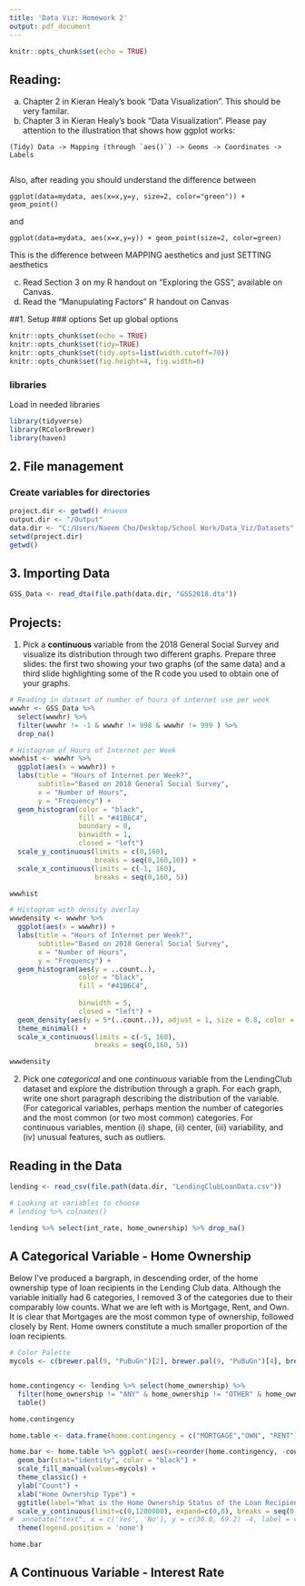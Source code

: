 ```yaml
---
title: 'Data Viz: Homework 2'
output: pdf_document
---
```


```r
knitr::opts_chunk$set(echo = TRUE)
```

## Reading:
  a. Chapter 2 in Kieran Healy's book "Data Visualization". This should be very familar.
  b. Chapter 3 in Kieran Healy's book "Data Visualization". Please pay attention to the illustration that shows how ggplot works: 
     
    (Tidy) Data -> Mapping (through `aes()`) -> Geoms -> Coordinates -> Labels
     
  Also, after reading you should understand the difference between 
    
  `ggplot(data=mydata, aes(x=x,y=y, size=2, color="green")) + geom_point()`
    
  and
    
  `ggplot(data=mydata, aes(x=x,y=y)) + geom_point(size=2, color=green)`
    
  This is the difference between MAPPING aesthetics and just SETTING aesthetics

  c. Read Section 3 on my R handout on "Exploring the GSS", available on Canvas.
  d. Read the "Manupulating Factors" R handout on Canvas


##1. Setup
### options
Set up global options
```r
knitr::opts_chunk$set(echo = TRUE)
knitr::opts_chunk$set(tidy=TRUE)
knitr::opts_chunk$set(tidy.opts=list(width.cutoff=70))
knitr::opts_chunk$set(fig.height=4, fig.width=6)
```

### libraries
Load in needed libraries 
```r
library(tidyverse)
library(RColorBrewer)
library(haven)
```

## 2. File management
### Create variables for directories
```r
project.dir <- getwd() #naeem
output.dir <- "/Output"
data.dir <- "C:/Users/Naeem Cho/Desktop/School Work/Data_Viz/Datasets"
setwd(project.dir)
getwd()
```

## 3. Importing Data
```r
GSS_Data <- read_dta(file.path(data.dir, "GSS2018.dta"))
```

## Projects:
1. Pick a **continuous** variable from the 2018 General Social Survey and visualize its distribution through two different graphs. Prepare three slides: the first two showing your two graphs (of the same data) and a third slide highlighting some of the R code you used to obtain one of your graphs.

```r
# Reading in dataset of number of hours of internet use per week
wwwhr <- GSS_Data %>% 
  select(wwwhr) %>% 
  filter(wwwhr != -1 & wwwhr != 998 & wwwhr != 999 ) %>% 
  drop_na()
```

```r
# Histogram of Hours of Internet per Week
wwwhist <- wwwhr %>% 
  ggplot(aes(x = wwwhr)) + 
  labs(title = "Hours of Internet per Week?",
       subtitle="Based on 2018 General Social Survey",
       x = "Number of Hours", 
       y = "Frequency") +
  geom_histogram(color = "black", 
                 fill = "#41B6C4",
                 boundary = 0,
                 binwidth = 1,
                 closed = "left")
  scale_y_continuous(limits = c(0,160), 
                     breaks = seq(0,160,10)) +
  scale_x_continuous(limits = c(-1, 160),
                     breaks = seq(0,160, 5))

wwwhist
```

```r
# Histogram with density overlay
wwwdensity <- wwwhr %>% 
  ggplot(aes(x = wwwhr)) + 
  labs(title = "Hours of Internet per Week?",
       subtitle="Based on 2018 General Social Survey",
       x = "Number of Hours", 
       y = "Frequency") +
  geom_histogram(aes(y = ..count..),
                 color = "black", 
                 fill = "#41B6C4",
                 
                 binwidth = 5,
                 closed = "left") +
  geom_density(aes(y = 5*(..count..)), adjust = 1, size = 0.8, color = "red") +
  theme_minimal() +
  scale_x_continuous(limits = c(-5, 160),
                     breaks = seq(0,160, 5))

wwwdensity

```





2. Pick one *categorical* and one *continuous* variable from the LendingClub dataset and explore the distribution through a graph. For each graph, write one short paragraph describing the distribution of the variable. (For categorical variables, perhaps mention the number of categories and the most common (or two most common) categories. For continuous variables, mention (i) shape, (ii) center, (iii) variability, and (iv) unusual features, such as outliers.

## Reading in the Data
```r
lending <- read_csv(file.path(data.dir, "LendingClubLoanData.csv"))

# Looking at variables to choose
# lending %>% colnames()

lending %>% select(int_rate, home_ownership) %>% drop_na()
```


## A Categorical Variable - Home Ownership

Below I've produced a bargraph, in descending order, of the home ownership type of loan recipients in the Lending Club data.  Although the variable initially had 6 categories, I removed 3 of the categories due to their comparably low counts. What we are left with is Mortgage, Rent, and Own. It is clear that Mortgages are the most common type of ownership, followed closely by Rent. Home owners constitute a much smaller proportion of the loan recipients.

```r
# Color Palette
mycols <- c(brewer.pal(9, "PuBuGn")[2], brewer.pal(9, "PuBuGn")[4], brewer.pal(9, "PuBuGn")[6])


home.contingency <- lending %>% select(home_ownership) %>% 
  filter(home_ownership != "ANY" & home_ownership != "OTHER" & home_ownership != "NONE") %>% 
  table()

home.contingency

home.table <- data.frame(home.contingency = c("MORTGAGE","OWN", "RENT"), count = as.vector(home.contingency))

home.bar <- home.table %>% ggplot( aes(x=reorder(home.contingency, -count),y=count, fill = home.contingency)) + 
  geom_bar(stat="identity", color = "black") +
  scale_fill_manual(values=mycols) + 
  theme_classic() + 
  ylab("Count") + 
  xlab("Home Ownership Type") +
  ggtitle(label="What is the Home Ownership Status of the Loan Recipient?", subtitle="Lending Club Loan Data") +
  scale_y_continuous(limit=c(0,1200000), expand=c(0,0), breaks = seq(0,1200000,100000)) +
#  annotate("text", x = c('Yes', 'No'), y = c(30.8, 69.2) -4, label = c("30.8%", "69.2%"), color = "white", size = 4) +
  theme(legend.position = 'none')

home.bar
```

## A Continuous Variable - Interest Rate
```r

```









